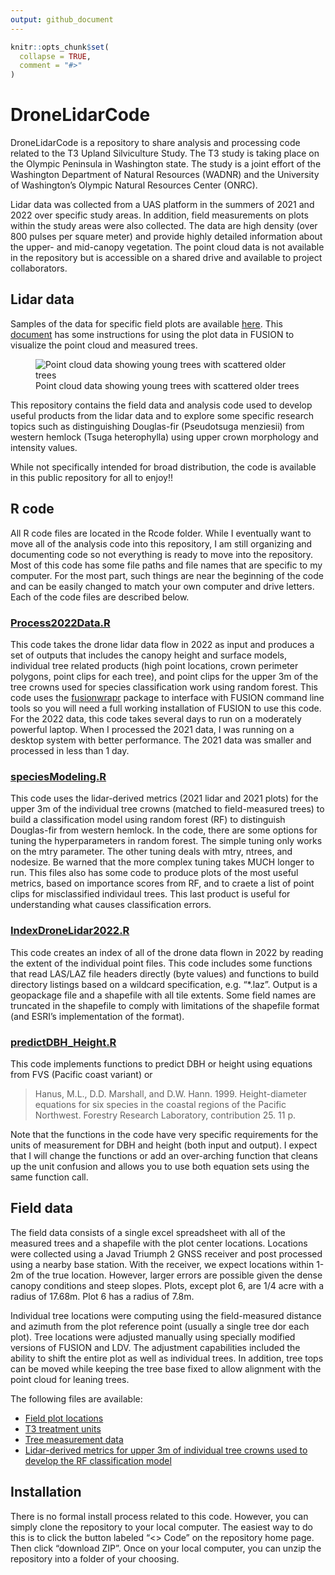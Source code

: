 ```yaml
---
output: github_document
---
```


<!-- README.md is generated from README.Rmd. Please edit that file -->

```r
knitr::opts_chunk$set(
  collapse = TRUE,
  comment = "#>"
)
```

# DroneLidarCode

<!-- badges: start -->
<!-- badges: end -->

DroneLidarCode is a repository to share analysis and processing code related to the T3 Upland Silviculture Study. The T3 study is taking place on the Olympic Peninsula in Washington state. The study is a joint effort of the Washington Department of Natural Resources (WADNR) and the University of Washington's Olympic Natural Resources Center (ONRC).

Lidar data was collected from a UAS platform in the summers of 2021 and 2022 over specific study areas. In addition, field measurements on plots within the study areas were also collected. The data are high density (over 800 pulses per square meter) and provide highly detailed information about the upper- and mid-canopy vegetation. The point cloud data is not available in the repository but is accessible on a shared drive and available to project collaborators. 

## Lidar data

Samples of the data for specific field plots are available [here](http://forsys.sefs.uw.edu/transfer/T3Plots/). This [document](extras/T3_drone_lidar_plots.pdf) has some instructions for using the plot data in FUSION to visualize the point cloud and measured trees.

![Point cloud data showing young trees with scattered older trees](extras/lidardata.png?raw=true)

This repository contains the field data and analysis code used to develop useful products from the lidar data and to explore some specific research topics such as distinguishing Douglas-fir (Pseudotsuga menziesii) from western hemlock (Tsuga heterophylla) using upper crown morphology and intensity values.

While not specifically intended for broad distribution, the code is available in this public repository for all to enjoy!!

## R code

All R code files are located in the Rcode folder. While I eventually want to move all of the analysis code into this repository, I am still organizing and documenting code so not everything is ready to move into the repository. Most of this code has some file paths and file names that are specific to my computer. For the most part, such things are near the beginning of the code and can be easily changed to match your own computer and drive letters. Each of the code files are described below.

### [Process2022Data.R](Rcode/Process2022Data.R)

This code takes the drone lidar data flow in 2022 as input and produces a set of outputs that includes the canopy height and surface models, individual tree related products (high point locations, crown perimeter polygons, point clips for each tree), and point clips for the upper 3m of the tree crowns used for species classification work using random forest. This code uses the [fusionwrapr](https://github.com/bmcgaughey1/fusionwrapr) package to interface with FUSION command line tools so you will need a full working installation of FUSION to use this code. For the 2022 data, this code takes several days to run on a moderately powerful laptop. When I processed the 2021 data, I was running on a desktop system with better performance. The 2021 data was smaller and processed in less than 1 day.

### [speciesModeling.R](Rcode/speciesModeling.R)

This code uses the lidar-derived metrics (2021 lidar and 2021 plots) for the upper 3m of the individual tree crowns (matched to field-measured trees) to build a classification model using random forest (RF) to distinguish Douglas-fir from western hemlock. In the code, there are some options for tuning the hyperparameters in random forest. The simple tuning only works on the mtry parameter. The other tuning deals with mtry, ntrees, and nodesize. Be warned that the more complex tuning takes MUCH longer to run. This files also has some code to produce plots of the most useful metrics, based on importance scores from RF, and to craete a list of point clips for misclassified individaul trees. This last product is useful for understanding what causes classification errors.

### [IndexDroneLidar2022.R](Rcode/IndexDroneLidar2022.R)

This code creates an index of all of the drone data flown in 2022 by reading the extent of the individual point files. This code includes some functions that read LAS/LAZ file headers directly (byte values) and functions to build directory listings based on a wildcard specification, e.g. "*.laz". Output is a geopackage file and a shapefile with all tile extents. Some field names are truncated in the shapefile to comply with limitations of the shapefile format (and ESRI's implementation of the format).

### [predictDBH_Height.R](Rcode/predictDBH_Height.R)

This code implements functions to predict DBH or height using equations from FVS (Pacific coast variant) or

> Hanus, M.L., D.D. Marshall, and D.W. Hann. 1999. Height-diameter equations for six species in the coastal regions 
of the Pacific Northwest.  Forestry Research Laboratory, contribution 25.  11 p.

Note that the functions in the code have very specific requirements for the units of measurement for DBH and height (both input and output).
I expect that I will change the functions or add an over-arching function that cleans up the unit confusion and allows you to use both 
equation sets using the same function call.

## Field data

The field data consists of a single excel spreadsheet with all of the measured trees and a shapefile with the plot center locations. Locations were collected using a Javad Triumph 2 GNSS receiver and post processed using a nearby base station. With the receiver, we expect locations within 1-2m of the true location. However, larger errors are possible given the dense canopy conditions and steep slopes. Plots, except plot 6, are 1/4 acre with a radius of 17.68m. Plot 6 has a radius of 7.8m.

Individual tree locations were computing using the field-measured distance and azimuth from the plot reference point (usually a single tree dor each plot). Tree locations were adjusted manually using specially modified versions of FUSION and LDV. The adjustment capabilities included the ability to shift the entire plot as well as individual trees. In addition, tree tops can be moved while keeping the tree base fixed to allow alignment with the point cloud for leaning trees.

The following files are available:

  * [Field plot locations](extras/plot_centers_UTM.zip)
  * [T3 treatment units](extras/Units_UTM10.zip)
  * [Tree measurement data](extras/2021_T3_Upland_Trees.xlsx)
  * [Lidar-derived metrics for upper 3m of individual tree crowns used to develop the RF classification model](extras/AdjustedField_T3_Training_TreeTops_AllPlots.csv)
  
## Installation

There is no formal install process related to this code. However, you can simply clone the repository to your local computer. The easiest way to 
do this is to click the button labeled "<> Code" on the repository home page. Then click "download ZIP". Once on your local computer, you
can unzip the repository into a folder of your choosing.
